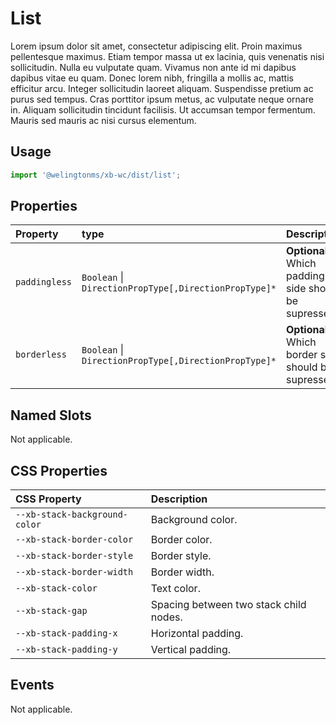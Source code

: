 

# List

Lorem ipsum dolor sit amet, consectetur adipiscing elit. Proin maximus pellentesque maximus. Etiam tempor massa ut ex lacinia, quis venenatis nisi sollicitudin. Nulla eu vulputate quam. Vivamus non ante id mi dapibus dapibus vitae eu quam. Donec lorem nibh, fringilla a mollis ac, mattis efficitur arcu. Integer sollicitudin laoreet aliquam. Suspendisse pretium ac purus sed tempus. Cras porttitor ipsum metus, ac vulputate neque ornare in. Aliquam sollicitudin tincidunt facilisis. Ut accumsan tempor fermentum. Mauris sed mauris ac nisi cursus elementum.

## Usage

```jsx
import '@welingtonms/xb-wc/dist/list';
```

<Canvas>
	<Story id="components-list--playground" />
</Canvas>

## Properties

| Property      | type                                                      | Description                                           |
| :------------ | :-------------------------------------------------------- | :---------------------------------------------------- |
| `paddingless` | `Boolean` &#124; `DirectionPropType[,DirectionPropType]*` | **Optional**. Which padding side should be supressed. |
| `borderless`  | `Boolean` &#124; `DirectionPropType[,DirectionPropType]*` | **Optional**. Which border side should be supressed.  |

## Named Slots

Not applicable.

## CSS Properties

| CSS Property                  | Description                            |
| :---------------------------- | :------------------------------------- |
| `--xb-stack-background-color` | Background color.                      |
| `--xb-stack-border-color`     | Border color.                          |
| `--xb-stack-border-style`     | Border style.                          |
| `--xb-stack-border-width`     | Border width.                          |
| `--xb-stack-color`            | Text color.                            |
| `--xb-stack-gap`              | Spacing between two stack child nodes. |
| `--xb-stack-padding-x`        | Horizontal padding.                    |
| `--xb-stack-padding-y`        | Vertical padding.                      |

## Events

Not applicable.
